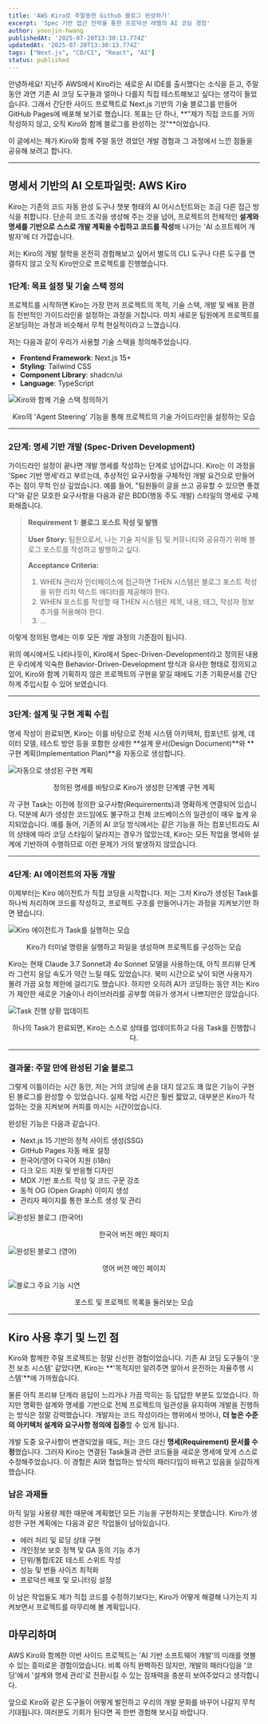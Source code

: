 ```yaml
---
title: 'AWS Kiro로 주말동한 Github 블로그 완성하기'
excerpt: 'Spec 기반 접근 전략을 통한 프로덕션 레벨의 AI 코딩 경험'
author: yoonjin-hwang
publishedAt: '2025-07-20T13:30:13.774Z'
updatedAt: '2025-07-20T13:30:13.774Z'
tags: ["Next.js", "CD/CI", "React", "AI"]
status: published
---
```

안녕하세요! 지난주 AWS에서 Kiro라는 새로운 AI IDE를 출시했다는 소식을 듣고, 주말 동안 과연 기존 AI 코딩 도구들과 얼마나 다를지 직접 테스트해보고 싶다는 생각이 들었습니다. 그래서 간단한 사이드 프로젝트로 Next.js 기반의 기술 블로그를 만들어 GitHub Pages에 배포해 보기로 했습니다. 목표는 단 하나, **"제가 직접 코드를 거의 작성하지 않고, 오직 Kiro와 함께 블로그를 완성하는 것"**이었습니다.

이 글에서는 제가 Kiro와 함께 주말 동안 겪었던 개발 경험과 그 과정에서 느낀 점들을 공유해 보려고 합니다.

***

## 명세서 기반의 AI 오토파일럿: AWS Kiro

Kiro는 기존의 코드 자동 완성 도구나 챗봇 형태의 AI 어시스턴트와는 조금 다른 접근 방식을 취합니다. 단순히 코드 조각을 생성해 주는 것을 넘어, 프로젝트의 전체적인 **설계와 명세를 기반으로 스스로 개발 계획을 수립하고 코드를 작성**해 나가는 'AI 소프트웨어 개발자'에 더 가깝습니다.

저는 Kiro의 개발 철학을 온전히 경험해보고 싶어서 별도의 CLI 도구나 다른 도구를 연결하지 않고 오직 Kiro만으로 프로젝트를 진행했습니다.

### 1단계: 목표 설정 및 기술 스택 정의

프로젝트를 시작하면 Kiro는 가장 먼저 프로젝트의 목적, 기술 스택, 개발 및 배포 환경 등 전반적인 가이드라인을 설정하는 과정을 거칩니다. 마치 새로운 팀원에게 프로젝트를 온보딩하는 과정과 비슷해서 무척 현실적이라고 느꼈습니다.

저는 다음과 같이 우리가 사용할 기술 스택을 정의해주었습니다.

* **Frontend Framework**: Next.js 15+
* **Styling**: Tailwind CSS
* **Component Library**: shadcn/ui
* **Language**: TypeScript

![Kiro와 함께 기술 스택 정의하기](/images/blogs/aws-kiro-github-pages/Screenshot%202025-07-19%20at%209.04.07%E2%80%AFAM.png)
<center>Kiro의 'Agent Steering' 기능을 통해 프로젝트의 기술 가이드라인을 설정하는 모습</center>

***

### 2단계: 명세 기반 개발 (Spec-Driven Development)

가이드라인 설정이 끝나면 개발 명세를 작성하는 단계로 넘어갑니다. Kiro는 이 과정을 'Spec 기반 명세'라고 부르는데, 추상적인 요구사항을 구체적인 개발 요건으로 만들어주는 점이 무척 인상 깊었습니다. 예를 들어, "팀원들이 글을 쓰고 공유할 수 있으면 좋겠다"와 같은 모호한 요구사항을 다음과 같은 BDD(행동 주도 개발) 스타일의 명세로 구체화해줍니다.

> **Requirement 1: 블로그 포스트 작성 및 발행**
>
> **User Story:** 팀원으로서, 나는 기술 지식을 팀 및 커뮤니티와 공유하기 위해 블로그 포스트를 작성하고 발행하고 싶다.
>
> **Acceptance Criteria:**
> 1.  WHEN 관리자 인터페이스에 접근하면 THEN 시스템은 블로그 포스트 작성을 위한 리치 텍스트 에디터를 제공해야 한다.
> 2.  WHEN 포스트를 작성할 때 THEN 시스템은 제목, 내용, 태그, 작성자 정보 추가를 허용해야 한다.
> 3.  ...

이렇게 정의된 명세는 이후 모든 개발 과정의 기준점이 됩니다.

위의 예시에서도 나타나듯이, Kiro에서 Spec-Driven-Development라고 정의된 내용은 우리에게 익숙한 Behavior-Driven-Development 방식과 유사한 형태로 정의되고 있어, Kiro와 함께 기획하지 않은 프로젝트의 구현을 맡길 때에도 기존 기획문서를 간단하게 주입시킬 수 있어 보였습니다.

***

### 3단계: 설계 및 구현 계획 수립

명세 작성이 완료되면, Kiro는 이를 바탕으로 전체 시스템 아키텍처, 컴포넌트 설계, 데이터 모델, 테스트 방안 등을 포함한 상세한 **설계 문서(Design Document)**와 **구현 계획(Implementation Plan)**을 자동으로 생성합니다.

![자동으로 생성된 구현 계획](/images/blogs/aws-kiro-github-pages/Screenshot%202025-07-19%20at%2010.54.52%E2%80%AFAM.png)
<center>정의된 명세를 바탕으로 Kiro가 생성한 단계별 구현 계획</center>

각 구현 Task는 이전에 정의한 요구사항(Requirements)과 명확하게 연결되어 있습니다. 덕분에 AI가 생성한 코드임에도 불구하고 전체 코드베이스의 일관성이 매우 높게 유지되었습니다. 예를 들어, 기존의 AI 코딩 방식에서는 같은 기능을 하는 컴포넌트라도 AI의 상태에 따라 코딩 스타일이 달라지는 경우가 많았는데, Kiro는 모든 작업을 명세와 설계에 기반하여 수행하므로 이런 문제가 거의 발생하지 않았습니다.

***

### 4단계: AI 에이전트의 자동 개발

이제부터는 Kiro 에이전트가 직접 코딩을 시작합니다. 저는 그저 Kiro가 생성된 Task를 하나씩 처리하며 코드를 작성하고, 프로젝트 구조를 만들어나가는 과정을 지켜보기만 하면 됐습니다.

![Kiro 에이전트가 Task를 실행하는 모습](/images/blogs/aws-kiro-github-pages/Jul-19-2025%2011-29-20.gif)
<center>Kiro가 터미널 명령을 실행하고 파일을 생성하며 프로젝트를 구성하는 모습</center>

Kiro는 현재 Claude 3.7 Sonnet과 4o Sonnet 모델을 사용하는데, 아직 프리뷰 단계라 그런지 응답 속도가 약간 느릴 때도 있었습니다. 북미 시간으로 낮이 되면 사용자가 몰려 가끔 요청 제한에 걸리기도 했습니다. 하지만 오히려 AI가 코딩하는 동안 저는 Kiro가 제안한 새로운 기술이나 라이브러리를 공부할 여유가 생겨서 나쁘지만은 않았습니다.

![Task 진행 상황 업데이트](/images/blogs/aws-kiro-github-pages/Screenshot%202025-07-19%20at%2011.30.56%E2%80%AFAM.png)
<center>하나의 Task가 완료되면, Kiro는 스스로 상태를 업데이트하고 다음 Task를 진행합니다.</center>

***

### 결과물: 주말 만에 완성된 기술 블로그

그렇게 이틀이라는 시간 동안, 저는 거의 코딩에 손을 대지 않고도 꽤 많은 기능이 구현된 블로그를 완성할 수 있었습니다. 실제 작업 시간은 훨씬 짧았고, 대부분은 Kiro가 작업하는 것을 지켜보며 커피를 마시는 시간이었습니다.

완성된 기능은 다음과 같습니다.
* Next.js 15 기반의 정적 사이트 생성(SSG)
* GitHub Pages 자동 배포 설정
* 한국어/영어 다국어 지원 (i18n)
* 다크 모드 지원 및 반응형 디자인
* MDX 기반 포스트 작성 및 코드 구문 강조
* 동적 OG (Open Graph) 이미지 생성
* 관리자 페이지를 통한 포스트 생성 및 관리

![완성된 블로그 (한국어)](/images/blogs/aws-kiro-github-pages/Screenshot%202025-07-19%20at%203.45.15%E2%80%AFPM.png)
<center>한국어 버전 메인 페이지</center>

![완성된 블로그 (영어)](/images/blogs/aws-kiro-github-pages/Screenshot%202025-07-19%20at%203.45.21%E2%80%AFPM.png)
<center>영어 버전 메인 페이지</center>

![블로그 주요 기능 시연](/images/blogs/aws-kiro-github-pages/features.gif)
<center>포스트 및 프로젝트 목록을 둘러보는 모습</center>

***

## Kiro 사용 후기 및 느낀 점

Kiro와 함께한 주말 프로젝트는 정말 신선한 경험이었습니다. 기존 AI 코딩 도구들이 '운전 보조 시스템' 같았다면, Kiro는 **'목적지만 알려주면 알아서 운전하는 자율주행 시스템'**에 가까웠습니다.

물론 아직 프리뷰 단계라 응답이 느리거나 가끔 막히는 등 답답한 부분도 있었습니다. 하지만 명확한 설계와 명세를 기반으로 전체 프로젝트의 일관성을 유지하며 개발을 진행하는 방식은 정말 강력했습니다. 개발자는 코드 작성이라는 행위에서 벗어나, **더 높은 수준의 아키텍처 설계와 요구사항 정의에 집중**할 수 있게 됩니다.

개발 도중 요구사항이 변경되었을 때도, 저는 코드 대신 **명세(Requirement) 문서를 수정**했습니다. 그러자 Kiro는 연결된 Task들과 관련 코드들을 새로운 명세에 맞게 스스로 수정해주었습니다. 이 경험은 AI와 협업하는 방식의 패러다임이 바뀌고 있음을 실감하게 했습니다.

### 남은 과제들

아직 일일 사용량 제한 때문에 계획했던 모든 기능을 구현하지는 못했습니다. Kiro가 생성한 구현 계획에는 다음과 같은 작업들이 남아있습니다.

* 에러 처리 및 로딩 상태 구현
* 개인정보 보호 정책 및 GA 동의 기능 추가
* 단위/통합/E2E 테스트 스위트 작성
* 성능 및 번들 사이즈 최적화
* 프로덕션 배포 및 모니터링 설정

이 남은 작업들도 제가 직접 코드를 수정하기보다는, Kiro가 어떻게 해결해 나가는지 지켜보면서 프로젝트를 마무리해 볼 계획입니다.

## 마무리하며

AWS Kiro와 함께한 이번 사이드 프로젝트는 'AI 기반 소프트웨어 개발'의 미래를 엿볼 수 있는 흥미로운 경험이었습니다. 비록 아직 완벽하진 않지만, 개발의 패러다임을 '코딩'에서 '설계와 명세 관리'로 전환시킬 수 있는 잠재력을 충분히 보여주었다고 생각합니다.

앞으로 Kiro와 같은 도구들이 어떻게 발전하고 우리의 개발 문화를 바꾸어 나갈지 무척 기대됩니다. 여러분도 기회가 된다면 꼭 한번 경험해 보시길 바랍니다.